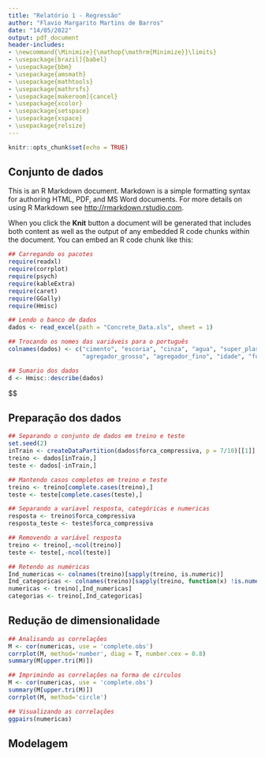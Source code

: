 ```yaml
---
title: "Relatório 1 - Regressão"
author: "Flavio Margarito Martins de Barros"
date: "14/05/2022"
output: pdf_document
header-includes:
- \newcommand{\Minimize}{\mathop{\mathrm{Minimize}}\limits}
- \usepackage[brazil]{babel}
- \usepackage{bbm}
- \usepackage{amsmath}
- \usepackage{mathtools}
- \usepackage{mathrsfs}
- \usepackage[makeroom]{cancel}
- \usepackage{xcolor}
- \usepackage{setspace}
- \usepackage{xspace}
- \usepackage{relsize}
---
```


```r
knitr::opts_chunk$set(echo = TRUE)
```

## Conjunto de dados

This is an R Markdown document. Markdown is a simple formatting syntax for authoring HTML, PDF, and MS Word documents. For more details on using R Markdown see <http://rmarkdown.rstudio.com>.

When you click the **Knit** button a document will be generated that includes both content as well as the output of any embedded R code chunks within the document. You can embed an R code chunk like this:

```r
## Carregando os pacotes
require(readxl)
require(corrplot)
require(psych)
require(kableExtra)
require(caret)
require(GGally)
require(Hmisc)
```


```r
## Lendo o banco de dados
dados <- read_excel(path = "Concrete_Data.xls", sheet = 1)

## Trocando os nomes das variáveis para o português
colnames(dados) <- c("cimento", "escoria", "cinza", "agua", "super_plastificante",
                     "agregador_grosso", "agregador_fino", "idade", "forca_compressiva")

```

```r
## Sumario dos dados
d <- Hmisc::describe(dados)
```

$$\begin{spacing}{0.7}
\begin{center}\textbf{ dados \\ 9 Variables~~~~~ 1030 ~Observations}\end{center}
\smallskip\hrule\smallskip{\small
\vbox{\noindent\textbf{cimento}\setlength{\unitlength}{0.001in}\hfill\begin{picture}(1.5,.1)(1500,0)\linethickness{0.6pt}
\put(0,0){\line(0,1){7}}
\put(34,0){\line(0,1){7}}
\put(50,0){\line(0,1){7}}
\put(84,0){\line(0,1){7}}
\put(101,0){\line(0,1){4}}
\put(118,0){\line(0,1){25}}
\put(135,0){\line(0,1){29}}
\put(151,0){\line(0,1){36}}
\put(168,0){\line(0,1){42}}
\put(185,0){\line(0,1){60}}
\put(202,0){\line(0,1){33}}
\put(219,0){\line(0,1){67}}
\put(235,0){\line(0,1){31}}
\put(252,0){\line(0,1){25}}
\put(269,0){\line(0,1){31}}
\put(286,0){\line(0,1){13}}
\put(303,0){\line(0,1){44}}
\put(320,0){\line(0,1){22}}
\put(336,0){\line(0,1){31}}
\put(353,0){\line(0,1){11}}
\put(370,0){\line(0,1){29}}
\put(387,0){\line(0,1){73}}
\put(404,0){\line(0,1){31}}
\put(420,0){\line(0,1){4}}
\put(437,0){\line(0,1){31}}
\put(454,0){\line(0,1){35}}
\put(471,0){\line(0,1){36}}
\put(488,0){\line(0,1){9}}
\put(505,0){\line(0,1){100}}
\put(521,0){\line(0,1){22}}
\put(538,0){\line(0,1){11}}
\put(555,0){\line(0,1){16}}
\put(589,0){\line(0,1){62}}
\put(605,0){\line(0,1){9}}
\put(622,0){\line(0,1){25}}
\put(639,0){\line(0,1){35}}
\put(656,0){\line(0,1){40}}
\put(673,0){\line(0,1){27}}
\put(690,0){\line(0,1){33}}
\put(706,0){\line(0,1){27}}
\put(723,0){\line(0,1){44}}
\put(740,0){\line(0,1){33}}
\put(757,0){\line(0,1){18}}
\put(774,0){\line(0,1){36}}
\put(790,0){\line(0,1){15}}
\put(807,0){\line(0,1){38}}
\put(841,0){\line(0,1){36}}
\put(858,0){\line(0,1){9}}
\put(875,0){\line(0,1){15}}
\put(891,0){\line(0,1){40}}
\put(925,0){\line(0,1){35}}
\put(942,0){\line(0,1){44}}
\put(959,0){\line(0,1){33}}
\put(975,0){\line(0,1){18}}
\put(992,0){\line(0,1){22}}
\put(1009,0){\line(0,1){13}}
\put(1026,0){\line(0,1){2}}
\put(1093,0){\line(0,1){51}}
\put(1110,0){\line(0,1){11}}
\put(1127,0){\line(0,1){2}}
\put(1144,0){\line(0,1){9}}
\put(1160,0){\line(0,1){25}}
\put(1177,0){\line(0,1){4}}
\put(1245,0){\line(0,1){9}}
\put(1261,0){\line(0,1){24}}
\put(1278,0){\line(0,1){13}}
\put(1295,0){\line(0,1){2}}
\put(1312,0){\line(0,1){15}}
\put(1345,0){\line(0,1){20}}
\put(1362,0){\line(0,1){2}}
\put(1396,0){\line(0,1){4}}
\put(1413,0){\line(0,1){7}}
\put(1430,0){\line(0,1){13}}
\put(1446,0){\line(0,1){11}}
\put(1480,0){\line(0,1){16}}
\end{picture}

{\smaller
\begin{tabular}{ rrrrrrrrrrrrr }
n&missing&distinct&Info&Mean&Gmd&.05&.10&.25&.50&.75&.90&.95 \\
1030&0&280&1&281.2&118.5&143.7&153.5&192.4&272.9&350.0&425.0&480.0 \end{tabular}
\begin{verbatim}

lowest : 102.0 108.3 116.0 122.6 132.0, highest: 522.0 525.0 528.0 531.3 540.0
\end{verbatim}
}
\smallskip\hrule\smallskip
}
\vbox{\noindent\textbf{escoria}\setlength{\unitlength}{0.001in}\hfill\begin{picture}(1.5,.1)(1500,0)\linethickness{0.6pt}
\put(0,0){\line(0,1){100}}
\put(41,0){\line(0,1){1}}
\put(61,0){\line(0,1){2}}
\put(82,0){\line(0,1){7}}
\put(102,0){\line(0,1){5}}
\put(163,0){\line(0,1){3}}
\put(184,0){\line(0,1){1}}
\put(204,0){\line(0,1){3}}
\put(225,0){\line(0,1){2}}
\put(306,0){\line(0,1){2}}
\put(347,0){\line(0,1){1}}
\put(368,0){\line(0,1){1}}
\put(388,0){\line(0,1){6}}
\put(408,0){\line(0,1){5}}
\put(429,0){\line(0,1){5}}
\put(449,0){\line(0,1){1}}
\put(470,0){\line(0,1){4}}
\put(490,0){\line(0,1){3}}
\put(510,0){\line(0,1){1}}
\put(531,0){\line(0,1){5}}
\put(551,0){\line(0,1){3}}
\put(572,0){\line(0,1){3}}
\put(592,0){\line(0,1){5}}
\put(612,0){\line(0,1){2}}
\put(633,0){\line(0,1){3}}
\put(653,0){\line(0,1){2}}
\put(674,0){\line(0,1){3}}
\put(694,0){\line(0,1){2}}
\put(715,0){\line(0,1){3}}
\put(735,0){\line(0,1){1}}
\put(755,0){\line(0,1){3}}
\put(776,0){\line(0,1){10}}
\put(796,0){\line(0,1){1}}
\put(817,0){\line(0,1){2}}
\put(837,0){\line(0,1){2}}
\put(858,0){\line(0,1){4}}
\put(878,0){\line(0,1){1}}
\put(939,0){\line(0,1){1}}
\put(960,0){\line(0,1){2}}
\put(980,0){\line(0,1){2}}
\put(1000,0){\line(0,1){1}}
\put(1021,0){\line(0,1){1}}
\put(1062,0){\line(0,1){1}}
\put(1123,0){\line(0,1){1}}
\put(1164,0){\line(0,1){1}}
\put(1184,0){\line(0,1){1}}
\put(1245,0){\line(0,1){1}}
\put(1286,0){\line(0,1){1}}
\put(1388,0){\line(0,1){1}}
\put(1470,0){\line(0,1){1}}
\end{picture}

{\smaller[2]
\begin{tabular}{ rrrrrrrrrrrrr }
n&missing&distinct&Info&Mean&Gmd&.05&.10&.25&.50&.75&.90&.95 \\
1030&0&187&0.907&73.9&91.71&  0.0&  0.0&  0.0& 22.0&142.9&192.0&236.0 \end{tabular}
\begin{verbatim}

lowest :   0.00   0.02  11.00  13.61  15.00, highest: 290.20 305.30 316.10 342.10 359.40
\end{verbatim}
}
\smallskip\hrule\smallskip
}
\vbox{\noindent\textbf{cinza}\setlength{\unitlength}{0.001in}\hfill\begin{picture}(1.5,.1)(1500,0)\linethickness{0.6pt}
\put(0,0){\line(0,1){100}}
\put(177,0){\line(0,1){3}}
\put(442,0){\line(0,1){1}}
\put(531,0){\line(0,1){1}}
\put(560,0){\line(0,1){1}}
\put(575,0){\line(0,1){1}}
\put(590,0){\line(0,1){2}}
\put(605,0){\line(0,1){1}}
\put(634,0){\line(0,1){1}}
\put(649,0){\line(0,1){1}}
\put(664,0){\line(0,1){1}}
\put(678,0){\line(0,1){1}}
\put(693,0){\line(0,1){4}}
\put(708,0){\line(0,1){5}}
\put(723,0){\line(0,1){3}}
\put(737,0){\line(0,1){5}}
\put(767,0){\line(0,1){1}}
\put(782,0){\line(0,1){1}}
\put(796,0){\line(0,1){2}}
\put(826,0){\line(0,1){3}}
\put(841,0){\line(0,1){1}}
\put(855,0){\line(0,1){1}}
\put(870,0){\line(0,1){6}}
\put(885,0){\line(0,1){1}}
\put(899,0){\line(0,1){5}}
\put(914,0){\line(0,1){5}}
\put(929,0){\line(0,1){4}}
\put(944,0){\line(0,1){2}}
\put(958,0){\line(0,1){1}}
\put(973,0){\line(0,1){3}}
\put(988,0){\line(0,1){1}}
\put(1003,0){\line(0,1){1}}
\put(1017,0){\line(0,1){1}}
\put(1032,0){\line(0,1){3}}
\put(1047,0){\line(0,1){1}}
\put(1062,0){\line(0,1){2}}
\put(1076,0){\line(0,1){1}}
\put(1091,0){\line(0,1){1}}
\put(1106,0){\line(0,1){1}}
\put(1121,0){\line(0,1){1}}
\put(1165,0){\line(0,1){1}}
\put(1180,0){\line(0,1){1}}
\put(1209,0){\line(0,1){2}}
\put(1224,0){\line(0,1){1}}
\put(1239,0){\line(0,1){2}}
\put(1268,0){\line(0,1){1}}
\put(1283,0){\line(0,1){4}}
\put(1298,0){\line(0,1){1}}
\put(1312,0){\line(0,1){1}}
\put(1327,0){\line(0,1){1}}
\put(1342,0){\line(0,1){1}}
\put(1357,0){\line(0,1){1}}
\put(1371,0){\line(0,1){1}}
\put(1386,0){\line(0,1){1}}
\put(1401,0){\line(0,1){1}}
\put(1416,0){\line(0,1){1}}
\put(1430,0){\line(0,1){1}}
\put(1445,0){\line(0,1){1}}
\put(1475,0){\line(0,1){1}}
\end{picture}

{\smaller[2]
\begin{tabular}{ rrrrrrrrrrrrr }
n&missing&distinct&Info&Mean&Gmd&.05&.10&.25&.50&.75&.90&.95 \\
1030&0&163&0.834&54.19&67.08&  0.0&  0.0&  0.0&  0.0&118.3&141.1&167.0 \end{tabular}
\begin{verbatim}

lowest :   0.00  24.46  24.51  24.52  59.00, highest: 194.00 194.90 195.00 200.00 200.10
\end{verbatim}
}
\smallskip\hrule\smallskip
}
\vbox{\noindent\textbf{agua}\setlength{\unitlength}{0.001in}\hfill\begin{picture}(1.5,.1)(1500,0)\linethickness{0.6pt}
\put(0,0){\line(0,1){4}}
\put(59,0){\line(0,1){6}}
\put(189,0){\line(0,1){4}}
\put(213,0){\line(0,1){1}}
\put(225,0){\line(0,1){4}}
\put(237,0){\line(0,1){5}}
\put(249,0){\line(0,1){4}}
\put(272,0){\line(0,1){6}}
\put(284,0){\line(0,1){15}}
\put(296,0){\line(0,1){4}}
\put(343,0){\line(0,1){5}}
\put(367,0){\line(0,1){12}}
\put(379,0){\line(0,1){10}}
\put(391,0){\line(0,1){8}}
\put(403,0){\line(0,1){8}}
\put(414,0){\line(0,1){14}}
\put(426,0){\line(0,1){20}}
\put(438,0){\line(0,1){21}}
\put(450,0){\line(0,1){1}}
\put(462,0){\line(0,1){8}}
\put(474,0){\line(0,1){24}}
\put(485,0){\line(0,1){1}}
\put(497,0){\line(0,1){10}}
\put(509,0){\line(0,1){21}}
\put(521,0){\line(0,1){4}}
\put(533,0){\line(0,1){10}}
\put(545,0){\line(0,1){15}}
\put(568,0){\line(0,1){19}}
\put(580,0){\line(0,1){3}}
\put(592,0){\line(0,1){11}}
\put(604,0){\line(0,1){6}}
\put(616,0){\line(0,1){8}}
\put(628,0){\line(0,1){23}}
\put(639,0){\line(0,1){8}}
\put(651,0){\line(0,1){2}}
\put(663,0){\line(0,1){15}}
\put(675,0){\line(0,1){12}}
\put(687,0){\line(0,1){15}}
\put(699,0){\line(0,1){10}}
\put(710,0){\line(0,1){16}}
\put(722,0){\line(0,1){6}}
\put(734,0){\line(0,1){9}}
\put(746,0){\line(0,1){12}}
\put(758,0){\line(0,1){61}}
\put(770,0){\line(0,1){10}}
\put(781,0){\line(0,1){10}}
\put(793,0){\line(0,1){13}}
\put(805,0){\line(0,1){3}}
\put(817,0){\line(0,1){10}}
\put(829,0){\line(0,1){100}}
\put(841,0){\line(0,1){20}}
\put(852,0){\line(0,1){6}}
\put(864,0){\line(0,1){15}}
\put(876,0){\line(0,1){6}}
\put(888,0){\line(0,1){6}}
\put(900,0){\line(0,1){7}}
\put(912,0){\line(0,1){4}}
\put(924,0){\line(0,1){12}}
\put(935,0){\line(0,1){7}}
\put(947,0){\line(0,1){5}}
\put(959,0){\line(0,1){41}}
\put(995,0){\line(0,1){3}}
\put(1042,0){\line(0,1){8}}
\put(1054,0){\line(0,1){1}}
\put(1066,0){\line(0,1){1}}
\put(1077,0){\line(0,1){2}}
\put(1089,0){\line(0,1){1}}
\put(1101,0){\line(0,1){4}}
\put(1113,0){\line(0,1){1}}
\put(1137,0){\line(0,1){1}}
\put(1160,0){\line(0,1){3}}
\put(1172,0){\line(0,1){2}}
\put(1255,0){\line(0,1){44}}
\put(1362,0){\line(0,1){2}}
\put(1480,0){\line(0,1){2}}
\end{picture}

{\smaller[2]
\begin{tabular}{ rrrrrrrrrrrrr }
n&missing&distinct&Info&Mean&Gmd&.05&.10&.25&.50&.75&.90&.95 \\
1030&0&205&0.998&181.6&23.82&146.1&154.6&164.9&185.0&192.0&203.5&228.0 \end{tabular}
\begin{verbatim}

lowest : 121.75 126.60 127.00 127.30 137.80, highest: 228.00 236.70 237.00 246.90 247.00
\end{verbatim}
}
\smallskip\hrule\smallskip
}
\vbox{\noindent\textbf{super\_plastificante}\setlength{\unitlength}{0.001in}\hfill\begin{picture}(1.5,.1)(1500,0)\linethickness{0.6pt}
\put(0,0){\line(0,1){100}}
\put(69,0){\line(0,1){1}}
\put(91,0){\line(0,1){1}}
\put(114,0){\line(0,1){1}}
\put(137,0){\line(0,1){2}}
\put(160,0){\line(0,1){2}}
\put(183,0){\line(0,1){4}}
\put(206,0){\line(0,1){6}}
\put(229,0){\line(0,1){2}}
\put(251,0){\line(0,1){7}}
\put(274,0){\line(0,1){10}}
\put(297,0){\line(0,1){7}}
\put(320,0){\line(0,1){7}}
\put(343,0){\line(0,1){5}}
\put(366,0){\line(0,1){16}}
\put(388,0){\line(0,1){5}}
\put(411,0){\line(0,1){10}}
\put(434,0){\line(0,1){8}}
\put(457,0){\line(0,1){12}}
\put(480,0){\line(0,1){5}}
\put(503,0){\line(0,1){12}}
\put(526,0){\line(0,1){16}}
\put(548,0){\line(0,1){7}}
\put(571,0){\line(0,1){2}}
\put(594,0){\line(0,1){3}}
\put(640,0){\line(0,1){2}}
\put(663,0){\line(0,1){2}}
\put(686,0){\line(0,1){1}}
\put(708,0){\line(0,1){1}}
\put(731,0){\line(0,1){2}}
\put(754,0){\line(0,1){4}}
\put(823,0){\line(0,1){1}}
\put(846,0){\line(0,1){2}}
\put(868,0){\line(0,1){1}}
\put(914,0){\line(0,1){1}}
\put(960,0){\line(0,1){1}}
\put(1005,0){\line(0,1){2}}
\put(1074,0){\line(0,1){1}}
\put(1280,0){\line(0,1){1}}
\put(1462,0){\line(0,1){1}}
\end{picture}

{\smaller[2]
\begin{tabular}{ rrrrrrrrrrrrr }
n&missing&distinct&Info&Mean&Gmd&.05&.10&.25&.50&.75&.90&.95 \\
1030&0&155&0.95&6.203&6.426& 0.00& 0.00& 0.00& 6.35&10.16&12.21&16.05 \end{tabular}
\begin{verbatim}

lowest :  0.00  1.72  1.90  2.00  2.20, highest: 22.00 22.10 23.40 28.20 32.20
\end{verbatim}
}
\smallskip\hrule\smallskip
}
\vbox{\noindent\textbf{agregador\_grosso}\setlength{\unitlength}{0.001in}\hfill\begin{picture}(1.5,.1)(1500,0)\linethickness{0.6pt}
\put(0,0){\line(0,1){9}}
\put(43,0){\line(0,1){3}}
\put(64,0){\line(0,1){3}}
\put(86,0){\line(0,1){27}}
\put(107,0){\line(0,1){13}}
\put(128,0){\line(0,1){4}}
\put(150,0){\line(0,1){7}}
\put(171,0){\line(0,1){13}}
\put(193,0){\line(0,1){6}}
\put(214,0){\line(0,1){72}}
\put(236,0){\line(0,1){6}}
\put(257,0){\line(0,1){10}}
\put(278,0){\line(0,1){12}}
\put(300,0){\line(0,1){16}}
\put(321,0){\line(0,1){6}}
\put(343,0){\line(0,1){27}}
\put(364,0){\line(0,1){16}}
\put(385,0){\line(0,1){15}}
\put(407,0){\line(0,1){9}}
\put(428,0){\line(0,1){4}}
\put(450,0){\line(0,1){7}}
\put(471,0){\line(0,1){12}}
\put(493,0){\line(0,1){18}}
\put(514,0){\line(0,1){4}}
\put(535,0){\line(0,1){27}}
\put(557,0){\line(0,1){100}}
\put(578,0){\line(0,1){28}}
\put(600,0){\line(0,1){58}}
\put(621,0){\line(0,1){81}}
\put(642,0){\line(0,1){21}}
\put(664,0){\line(0,1){27}}
\put(685,0){\line(0,1){27}}
\put(707,0){\line(0,1){66}}
\put(728,0){\line(0,1){61}}
\put(750,0){\line(0,1){49}}
\put(771,0){\line(0,1){28}}
\put(792,0){\line(0,1){6}}
\put(814,0){\line(0,1){24}}
\put(835,0){\line(0,1){1}}
\put(857,0){\line(0,1){40}}
\put(878,0){\line(0,1){97}}
\put(899,0){\line(0,1){21}}
\put(921,0){\line(0,1){10}}
\put(942,0){\line(0,1){4}}
\put(964,0){\line(0,1){27}}
\put(985,0){\line(0,1){34}}
\put(1006,0){\line(0,1){1}}
\put(1028,0){\line(0,1){18}}
\put(1049,0){\line(0,1){55}}
\put(1071,0){\line(0,1){16}}
\put(1092,0){\line(0,1){42}}
\put(1114,0){\line(0,1){40}}
\put(1135,0){\line(0,1){18}}
\put(1156,0){\line(0,1){12}}
\put(1178,0){\line(0,1){19}}
\put(1199,0){\line(0,1){22}}
\put(1221,0){\line(0,1){22}}
\put(1242,0){\line(0,1){24}}
\put(1285,0){\line(0,1){4}}
\put(1306,0){\line(0,1){7}}
\put(1328,0){\line(0,1){10}}
\put(1349,0){\line(0,1){3}}
\put(1371,0){\line(0,1){10}}
\put(1392,0){\line(0,1){39}}
\put(1413,0){\line(0,1){1}}
\put(1435,0){\line(0,1){7}}
\put(1478,0){\line(0,1){1}}
\end{picture}

{\smaller[2]
\begin{tabular}{ rrrrrrrrrrrrr }
n&missing&distinct&Info&Mean&Gmd&.05&.10&.25&.50&.75&.90&.95 \\
1030&0&284&1&972.9&88.55& 842.0& 852.1& 932.0& 968.0&1029.4&1076.5&1104.0 \end{tabular}
\begin{verbatim}

lowest :  801.0  801.1  801.4  811.0  814.0, highest: 1124.4 1125.0 1130.0 1134.3 1145.0
\end{verbatim}
}
\smallskip\hrule\smallskip
}
\vbox{\noindent\textbf{agregador\_fino}\setlength{\unitlength}{0.001in}\hfill\begin{picture}(1.5,.1)(1500,0)\linethickness{0.6pt}
\put(0,0){\line(0,1){42}}
\put(37,0){\line(0,1){7}}
\put(55,0){\line(0,1){8}}
\put(74,0){\line(0,1){35}}
\put(111,0){\line(0,1){3}}
\put(129,0){\line(0,1){13}}
\put(148,0){\line(0,1){4}}
\put(166,0){\line(0,1){4}}
\put(185,0){\line(0,1){4}}
\put(203,0){\line(0,1){4}}
\put(222,0){\line(0,1){8}}
\put(240,0){\line(0,1){11}}
\put(258,0){\line(0,1){6}}
\put(277,0){\line(0,1){34}}
\put(295,0){\line(0,1){8}}
\put(314,0){\line(0,1){7}}
\put(332,0){\line(0,1){4}}
\put(351,0){\line(0,1){20}}
\put(369,0){\line(0,1){27}}
\put(388,0){\line(0,1){17}}
\put(406,0){\line(0,1){10}}
\put(425,0){\line(0,1){39}}
\put(443,0){\line(0,1){14}}
\put(462,0){\line(0,1){18}}
\put(480,0){\line(0,1){6}}
\put(498,0){\line(0,1){8}}
\put(517,0){\line(0,1){21}}
\put(535,0){\line(0,1){11}}
\put(554,0){\line(0,1){42}}
\put(572,0){\line(0,1){31}}
\put(591,0){\line(0,1){76}}
\put(609,0){\line(0,1){61}}
\put(628,0){\line(0,1){21}}
\put(646,0){\line(0,1){32}}
\put(665,0){\line(0,1){32}}
\put(683,0){\line(0,1){100}}
\put(702,0){\line(0,1){45}}
\put(720,0){\line(0,1){18}}
\put(738,0){\line(0,1){37}}
\put(757,0){\line(0,1){68}}
\put(775,0){\line(0,1){65}}
\put(794,0){\line(0,1){20}}
\put(812,0){\line(0,1){18}}
\put(831,0){\line(0,1){21}}
\put(849,0){\line(0,1){27}}
\put(868,0){\line(0,1){18}}
\put(886,0){\line(0,1){3}}
\put(905,0){\line(0,1){13}}
\put(923,0){\line(0,1){38}}
\put(942,0){\line(0,1){28}}
\put(960,0){\line(0,1){31}}
\put(978,0){\line(0,1){14}}
\put(997,0){\line(0,1){13}}
\put(1015,0){\line(0,1){21}}
\put(1034,0){\line(0,1){7}}
\put(1052,0){\line(0,1){10}}
\put(1071,0){\line(0,1){34}}
\put(1089,0){\line(0,1){20}}
\put(1108,0){\line(0,1){18}}
\put(1126,0){\line(0,1){21}}
\put(1145,0){\line(0,1){21}}
\put(1218,0){\line(0,1){7}}
\put(1274,0){\line(0,1){6}}
\put(1292,0){\line(0,1){11}}
\put(1477,0){\line(0,1){7}}
\end{picture}

{\smaller
\begin{tabular}{ rrrrrrrrrrrrr }
n&missing&distinct&Info&Mean&Gmd&.05&.10&.25&.50&.75&.90&.95 \\
1030&0&304&1&773.6&89.87&613.0&664.1&730.9&779.5&824.0&880.8&898.1 \end{tabular}
\begin{verbatim}

lowest : 594.0 605.0 611.8 612.0 613.0, highest: 925.7 942.0 943.1 945.0 992.6
\end{verbatim}
}
\smallskip\hrule\smallskip
}
\vbox{\noindent\textbf{idade}\setlength{\unitlength}{0.001in}\hfill\begin{picture}(1.5,.1)(1500,0)\linethickness{0.6pt}
\put(0,0){\line(0,1){1}}
\put(8,0){\line(0,1){32}}
\put(23,0){\line(0,1){30}}
\put(50,0){\line(0,1){15}}
\put(103,0){\line(0,1){100}}
\put(210,0){\line(0,1){21}}
\put(341,0){\line(0,1){13}}
\put(344,0){\line(0,1){5}}
\put(379,0){\line(0,1){12}}
\put(455,0){\line(0,1){1}}
\put(685,0){\line(0,1){6}}
\put(1029,0){\line(0,1){3}}
\put(1374,0){\line(0,1){1}}
\put(1393,0){\line(0,1){3}}
\end{picture}

{\smaller
\begin{tabular}{ rrrrrrrrrrrrr }
n&missing&distinct&Info&Mean&Gmd&.05&.10&.25&.50&.75&.90&.95 \\
1030&0&14&0.925&45.66&50.89&  3&  3&  7& 28& 56&100&180 \end{tabular}
\begin{verbatim}

lowest :   1   3   7  14  28, highest: 120 180 270 360 365
                                                                                              
Value          1     3     7    14    28    56    90    91   100   120   180   270   360   365
Frequency      2   134   126    62   425    91    54    22    52     3    26    13     6    14
Proportion 0.002 0.130 0.122 0.060 0.413 0.088 0.052 0.021 0.050 0.003 0.025 0.013 0.006 0.014
\end{verbatim}
}
\smallskip\hrule\smallskip
}
\vbox{\noindent\textbf{forca\_compressiva}\setlength{\unitlength}{0.001in}\hfill\begin{picture}(1.5,.1)(1500,0)\linethickness{0.6pt}
\put(0,0){\line(0,1){2}}
\put(18,0){\line(0,1){2}}
\put(55,0){\line(0,1){10}}
\put(73,0){\line(0,1){8}}
\put(91,0){\line(0,1){15}}
\put(110,0){\line(0,1){25}}
\put(128,0){\line(0,1){15}}
\put(146,0){\line(0,1){40}}
\put(165,0){\line(0,1){30}}
\put(183,0){\line(0,1){38}}
\put(201,0){\line(0,1){48}}
\put(219,0){\line(0,1){35}}
\put(238,0){\line(0,1){55}}
\put(256,0){\line(0,1){40}}
\put(274,0){\line(0,1){30}}
\put(293,0){\line(0,1){55}}
\put(311,0){\line(0,1){22}}
\put(329,0){\line(0,1){30}}
\put(347,0){\line(0,1){38}}
\put(366,0){\line(0,1){50}}
\put(384,0){\line(0,1){38}}
\put(402,0){\line(0,1){92}}
\put(421,0){\line(0,1){58}}
\put(439,0){\line(0,1){60}}
\put(457,0){\line(0,1){38}}
\put(475,0){\line(0,1){42}}
\put(494,0){\line(0,1){45}}
\put(512,0){\line(0,1){60}}
\put(530,0){\line(0,1){50}}
\put(549,0){\line(0,1){58}}
\put(567,0){\line(0,1){100}}
\put(585,0){\line(0,1){62}}
\put(603,0){\line(0,1){52}}
\put(622,0){\line(0,1){42}}
\put(640,0){\line(0,1){72}}
\put(658,0){\line(0,1){52}}
\put(677,0){\line(0,1){90}}
\put(695,0){\line(0,1){50}}
\put(713,0){\line(0,1){70}}
\put(731,0){\line(0,1){58}}
\put(750,0){\line(0,1){35}}
\put(768,0){\line(0,1){65}}
\put(786,0){\line(0,1){38}}
\put(805,0){\line(0,1){32}}
\put(823,0){\line(0,1){30}}
\put(841,0){\line(0,1){25}}
\put(859,0){\line(0,1){32}}
\put(878,0){\line(0,1){22}}
\put(896,0){\line(0,1){42}}
\put(914,0){\line(0,1){35}}
\put(932,0){\line(0,1){30}}
\put(951,0){\line(0,1){32}}
\put(969,0){\line(0,1){30}}
\put(987,0){\line(0,1){45}}
\put(1006,0){\line(0,1){30}}
\put(1024,0){\line(0,1){5}}
\put(1042,0){\line(0,1){22}}
\put(1060,0){\line(0,1){25}}
\put(1079,0){\line(0,1){15}}
\put(1097,0){\line(0,1){15}}
\put(1115,0){\line(0,1){10}}
\put(1134,0){\line(0,1){12}}
\put(1152,0){\line(0,1){15}}
\put(1170,0){\line(0,1){15}}
\put(1188,0){\line(0,1){20}}
\put(1207,0){\line(0,1){18}}
\put(1225,0){\line(0,1){5}}
\put(1243,0){\line(0,1){5}}
\put(1262,0){\line(0,1){12}}
\put(1280,0){\line(0,1){12}}
\put(1298,0){\line(0,1){5}}
\put(1316,0){\line(0,1){12}}
\put(1335,0){\line(0,1){8}}
\put(1353,0){\line(0,1){2}}
\put(1371,0){\line(0,1){12}}
\put(1408,0){\line(0,1){15}}
\put(1426,0){\line(0,1){5}}
\put(1463,0){\line(0,1){2}}
\put(1481,0){\line(0,1){2}}
\end{picture}

{\smaller
\begin{tabular}{ rrrrrrrrrrrrr }
n&missing&distinct&Info&Mean&Gmd&.05&.10&.25&.50&.75&.90&.95 \\
1030&0&938&1&35.82&18.92&10.96&14.20&23.71&34.44&46.14&58.82&66.80 \end{tabular}
\begin{verbatim}

lowest :  2.331808  3.319827  4.565021  4.782206  4.827711
highest: 79.400056 79.986111 80.199848 81.751169 82.599225
\end{verbatim}
}
\smallskip\hrule\smallskip
}
}\end{spacing}

## Preparação dos dados
```r
## Separando o conjunto de dados em treino e teste
set.seed(2)
inTrain <- createDataPartition(dados$forca_compressiva, p = 7/10)[[1]]
treino <- dados[inTrain,]
teste <- dados[-inTrain,]

## Mantendo casos completos em treino e teste
treino <- treino[complete.cases(treino),]
teste <- teste[complete.cases(teste),]

## Separando a variavel resposta, categóricas e numericas
resposta <- treino$forca_compressiva
resposta_teste <- teste$forca_compressiva

## Removendo a variável resposta
treino <- treino[,-ncol(treino)]
teste <- teste[,-ncol(teste)]

## Retendo as numéricas
Ind_numericas <- colnames(treino)[sapply(treino, is.numeric)]
Ind_categoricas <- colnames(treino)[sapply(treino, function(x) !is.numeric(x))]
numericas <- treino[,Ind_numericas]
categorias <- treino[,Ind_categoricas]
```


## Redução de dimensionalidade

```r
## Analisando as correlações
M <- cor(numericas, use = 'complete.obs')
corrplot(M, method='number', diag = T, number.cex = 0.8)
summary(M[upper.tri(M)])

## Imprimindo as correlações na forma de circulos
M <- cor(numericas, use = 'complete.obs')
summary(M[upper.tri(M)])
corrplot(M, method='circle')

## Visualizando as correlações
ggpairs(numericas)
```


## Modelagem
